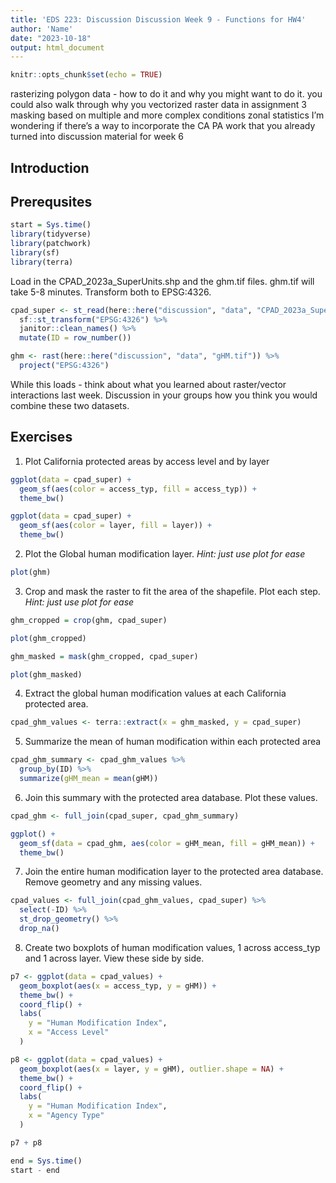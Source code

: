 ```yaml
---
title: 'EDS 223: Discussion Discussion Week 9 - Functions for HW4'
author: 'Name'
date: "2023-10-18"
output: html_document
---
```


```r
knitr::opts_chunk$set(echo = TRUE)
```

rasterizing polygon data - how to do it and why you might want to do it. you could also walk through why you vectorized raster data in assignment 3
masking based on multiple and more complex conditions
zonal statistics
I'm wondering if there's a way to incorporate the CA PA work that you already turned into discussion material for week 6

## Introduction

## Prerequsites 

```r
start = Sys.time()
library(tidyverse)
library(patchwork)
library(sf)
library(terra)
```

Load in the CPAD_2023a_SuperUnits.shp and the ghm.tif files. ghm.tif will take 5-8 minutes. Transform both to EPSG:4326.

```r
cpad_super <- st_read(here::here("discussion", "data", "CPAD_2023a_SuperUnits.shp")) %>%
  sf::st_transform("EPSG:4326") %>%
  janitor::clean_names() %>%
  mutate(ID = row_number())

ghm <- rast(here::here("discussion", "data", "gHM.tif")) %>%
  project("EPSG:4326")
```

While this loads - think about what you learned about raster/vector interactions last week. Discussion in your groups how you think you would combine these two datasets. 

## Exercises

1. Plot California protected areas by access level and by layer

```r
ggplot(data = cpad_super) +
  geom_sf(aes(color = access_typ, fill = access_typ)) +
  theme_bw()
```

```r
ggplot(data = cpad_super) +
  geom_sf(aes(color = layer, fill = layer)) +
  theme_bw()
```

2. Plot the Global human modification layer. *Hint: just use plot for ease*

```r
plot(ghm)
```

3. Crop and mask the raster to fit the area of the shapefile. Plot each step. *Hint: just use plot for ease*

```r
ghm_cropped = crop(ghm, cpad_super)

plot(ghm_cropped)

ghm_masked = mask(ghm_cropped, cpad_super)

plot(ghm_masked)
```

4. Extract the global human modification values at each California protected area.

```r
cpad_ghm_values <- terra::extract(x = ghm_masked, y = cpad_super)
```

5. Summarize the mean of human modification within each protected area

```r
cpad_ghm_summary <- cpad_ghm_values %>%
  group_by(ID) %>%
  summarize(gHM_mean = mean(gHM))
```

6.  Join this summary with the protected area database. Plot these values.

```r
cpad_ghm <- full_join(cpad_super, cpad_ghm_summary)
```

```r
ggplot() +
  geom_sf(data = cpad_ghm, aes(color = gHM_mean, fill = gHM_mean)) +
  theme_bw()
```

7. Join the entire human modification layer to the protected area database. Remove geometry and any missing values.

```r
cpad_values <- full_join(cpad_ghm_values, cpad_super) %>%
  select(-ID) %>%
  st_drop_geometry() %>% 
  drop_na()
```

8. Create two boxplots of human modification values, 1 across access_typ and 1 across layer. View these side by side.

```r
p7 <- ggplot(data = cpad_values) +
  geom_boxplot(aes(x = access_typ, y = gHM)) +
  theme_bw() +
  coord_flip() +
  labs(
    y = "Human Modification Index",
    x = "Access Level"
  )

p8 <- ggplot(data = cpad_values) +
  geom_boxplot(aes(x = layer, y = gHM), outlier.shape = NA) +
  theme_bw() +
  coord_flip() +
  labs(
    y = "Human Modification Index",
    x = "Agency Type"
  )

p7 + p8
```

```r
end = Sys.time()
start - end
```
